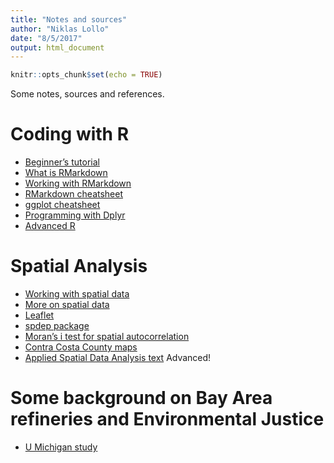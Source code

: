```yaml
---
title: "Notes and sources"
author: "Niklas Lollo"
date: "8/5/2017"
output: html_document
---
```


```r
knitr::opts_chunk$set(echo = TRUE)
```

Some notes, sources and references.

# Coding with R

+ [Beginner's tutorial](http://r4ds.had.co.nz/)
+ [What is RMarkdown](http://rmarkdown.rstudio.com/index.html)
+ [Working with RMarkdown](http://www.stat.cmu.edu/~cshalizi/rmarkdown/)
+ [RMarkdown cheatsheet](https://www.rstudio.com/wp-content/uploads/2016/03/rmarkdown-cheatsheet-2.0.pdf)
+ [ggplot cheatsheet](http://zevross.com/blog/2014/08/04/beautiful-plotting-in-r-a-ggplot2-cheatsheet-3/)
+ [Programming with Dplyr](http://dplyr.tidyverse.org/articles/programming.html)
+ [Advanced R](http://adv-r.had.co.nz/)

# Spatial Analysis 

+ [Working with spatial data](http://www.rspatial.org/)
+ [More on spatial data](http://mazamascience.com/WorkingWithData/?p=1494)
+ [Leaflet](https://rstudio.github.io/leaflet/)
+ [spdep package](https://cran.r-project.org/web/packages/spdep/spdep.pdf)
+ [Moran's i test for spatial autocorrelation](http://www.rspatial.org/analysis/rst/3-spauto.html#compute-moran-s-i)
+ [Contra Costa County maps](http://www.contracosta.ca.gov/4475/Maps-and-Data)
+ [Applied Spatial Data Analysis text](http://gis.humboldt.edu/OLM/R/Spatial%20Analysis%20With%20R.pdf) Advanced!

# Some background on Bay Area refineries and Environmental Justice

+ [U Michigan study](http://www.umich.edu/~snre492/sherman.html)


